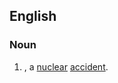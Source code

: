 ==English==

===Noun===
{{en-noun|sg=[[Broken]] [[Arrow]]}}

# {{US|euphemism}} {{alternative spelling of|broken arrow|nodot=1}}, a [[nuclear]] [[accident]].